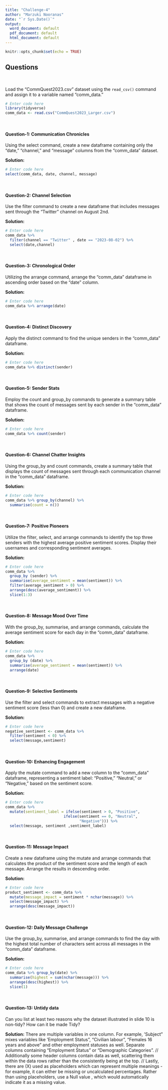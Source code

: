 ```yaml
---
title: "Challenge-4"
author: "Marzuki Nooranas"
date: "`r Sys.Date()`"
output:
  word_document: default
  pdf_document: default
  html_document: default
---
```


```r
knitr::opts_chunk$set(echo = TRUE)
```

```{=html}
<style>
p.comment {
background-color: #DBDBDB;
padding: 10px;
border: 1px solid black;
margin-left: 25px;
border-radius: 5px;
font-style: italic;
}

</style>
```
## Questions

<br>

Load the "CommQuest2023.csv" dataset using the `read_csv()` command and assign it to a variable named "comm_data."

```r
# Enter code here
library(tidyverse)
comm_data <- read.csv("CommQuest2023_Larger.csv")
```

<br>

#### Question-1: Communication Chronicles

Using the select command, create a new dataframe containing only the "date," "channel," and "message" columns from the "comm_data" dataset.

**Solution:**

```r
# Enter code here
select(comm_data, date, channel, message)
```

<br>

#### Question-2: Channel Selection

Use the filter command to create a new dataframe that includes messages sent through the "Twitter" channel on August 2nd.

**Solution:**

```r
# Enter code here
comm_data %>% 
  filter(channel == "Twitter" , date == "2023-08-02") %>%
  select(date,channel)

```

<br>

#### Question-3: Chronological Order

Utilizing the arrange command, arrange the "comm_data" dataframe in ascending order based on the "date" column.

**Solution:**

```r
# Enter code here
comm_data %>% arrange(date)
```

<br>

#### Question-4: Distinct Discovery

Apply the distinct command to find the unique senders in the "comm_data" dataframe.

**Solution:**

```r
# Enter code here
comm_data %>% distinct(sender)
```

<br>

#### Question-5: Sender Stats

Employ the count and group_by commands to generate a summary table that shows the count of messages sent by each sender in the "comm_data" dataframe.

**Solution:**

```r
# Enter code here
comm_data %>% count(sender)
```

<br>

#### Question-6: Channel Chatter Insights

Using the group_by and count commands, create a summary table that displays the count of messages sent through each communication channel in the "comm_data" dataframe.

**Solution:**

```r
# Enter code here
comm_data %>% group_by(channel) %>%
  summarise(count = n())
```

<br>

#### Question-7: Positive Pioneers

Utilize the filter, select, and arrange commands to identify the top three senders with the highest average positive sentiment scores. Display their usernames and corresponding sentiment averages.

**Solution:**

```r
# Enter code here
comm_data %>% 
  group_by (sender) %>% 
  summarise(average_sentiment = mean(sentiment)) %>%
  filter(average_sentiment > 0) %>%
  arrange(desc(average_sentiment)) %>%
  slice(1:3)
```

<br>

#### Question-8: Message Mood Over Time

With the group_by, summarise, and arrange commands, calculate the average sentiment score for each day in the "comm_data" dataframe.

**Solution:**

```r
# Enter code here
comm_data %>% 
  group_by (date) %>% 
  summarise(average_sentiment = mean(sentiment)) %>%
  arrange(date)
```

<br>

#### Question-9: Selective Sentiments

Use the filter and select commands to extract messages with a negative sentiment score (less than 0) and create a new dataframe.

**Solution:**

```r
# Enter code here
negative_sentiment <- comm_data %>% 
  filter(sentiment < 0) %>%
  select(message,sentiment)
```

<br>

#### Question-10: Enhancing Engagement

Apply the mutate command to add a new column to the "comm_data" dataframe, representing a sentiment label: "Positive," "Neutral," or "Negative," based on the sentiment score.

**Solution:**

```r
# Enter code here
comm_data %>%
  mutate(sentiment_label = ifelse(sentiment > 0, "Positive",
                          ifelse(sentiment == 0, "Neutral", 
                                 "Negative"))) %>%
  select(message, sentiment ,sentiment_label)

```

<br>

#### Question-11: Message Impact

Create a new dataframe using the mutate and arrange commands that calculates the product of the sentiment score and the length of each message. Arrange the results in descending order.

**Solution:**

```r
# Enter code here
product_sentiment <- comm_data %>%
  mutate(message_impact = sentiment * nchar(message)) %>%
  select(message_impact) %>%
  arrange(desc(message_impact))
```

<br>

#### Question-12: Daily Message Challenge

Use the group_by, summarise, and arrange commands to find the day with the highest total number of characters sent across all messages in the "comm_data" dataframe.

**Solution:**

```r
# Enter code here
comm_data %>% group_by(date) %>% 
  summarise(highest = sum(nchar(message))) %>%
  arrange(desc(highest)) %>%
  slice(1)
```

<br>

#### Question-13: Untidy data

Can you list at least two reasons why the dataset illustrated in slide 10 is non-tidy? How can it be made Tidy?

**Solution:** There are multiple variables in one column. For example, 'Subject" mixes variables like 'Employment Status", "Civilian labour", "Females 16 years and above" and other employment statuses as well. Separate columns containing "Employment Status" or "Demographic Categories". // Additionally some header columns contain data as well, scattering them within the data rows rather than the consistently being at the top. // Lastly, there are (X) used as placeholders which can represent multiple meanings - for example, it can either be missing or uncalculated percentages. Rather than using placeholders, use a Null value , which would automatically indicate it as a missing value.
